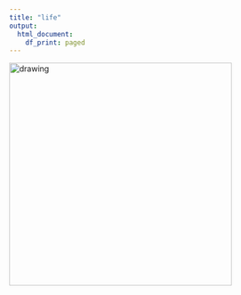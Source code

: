 ```yaml
---
title: "life"
output:
  html_document:
    df_print: paged
---
```


<img src="figs/xiaoxin.jpeg" alt="drawing" width="400"/>

